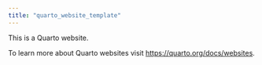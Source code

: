 ```yaml
---
title: "quarto_website_template"
---
```


This is a Quarto website.

To learn more about Quarto websites visit <https://quarto.org/docs/websites>.
